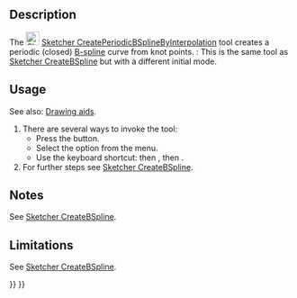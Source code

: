 <languages/>
<translate>

<!--T:1-->
{{Docnav
|[[Sketcher_CreateBSplineByInterpolation|B-Spline From Knots]]
|[[Sketcher_ToggleConstruction|Toggle Construction Geometry]]
|[[Sketcher_Workbench|Sketcher]]
|IconL=Sketcher_CreateBSplineByInterpolation.svg
|IconR=Sketcher_ToggleConstruction.svg
|IconC=Workbench_Sketcher.svg
}}

<!--T:2-->
{{GuiCommand
|Name=Sketcher CreatePeriodicBSplineByInterpolation
|MenuLocation=Sketch → Geometries → Periodic B-Spline From Knots
|Workbenches=[[Sketcher_Workbench|Sketcher]]
|Shortcut={{KEY|G}} {{KEY|B}} {{KEY|O}}
|Version=0.21
|SeeAlso=[[Sketcher_CreateBSpline|Sketcher CreateBSpline]]
}}

==Description== <!--T:3-->

<!--T:4-->
The [[Image:Sketcher_CreatePeriodicBSplineByInterpolation.svg|24px]] [[Sketcher_CreatePeriodicBSplineByInterpolation|Sketcher CreatePeriodicBSplineByInterpolation]] tool creates a periodic (closed) [[B-Splines|B-spline]] curve from knot points. {{Version|1.0}}: This is the same tool as [[Sketcher_CreateBSpline|Sketcher CreateBSpline]] but with a different initial mode.

==Usage== <!--T:5-->

<!--T:12-->
See also: [[Sketcher_Workbench#Drawing_aids|Drawing aids]].

<!--T:6-->
# There are several ways to invoke the tool:
#* Press the {{Button|[[Image:Sketcher_CreatePeriodicBSplineByInterpolation.svg|16px]] [[Sketcher_CreatePeriodicBSplineByInterpolation|Periodic B-Spline From Knots]]}} button.
#* Select the {{MenuCommand|Sketch → Geometries → [[Image:Sketcher_CreatePeriodicBSplineByInterpolation.svg|16px]] Periodic B-Spline From Knots}} option from the menu.
#* Use the keyboard shortcut: {{KEY|G}} then {{KEY|B}}, then {{KEY|O}}.
# For further steps see [[Sketcher_CreateBSpline#Usage|Sketcher CreateBSpline]].

==Notes== <!--T:7-->

<!--T:8-->
See [[Sketcher_CreateBSpline#Notes|Sketcher CreateBSpline]].

==Limitations== <!--T:9--> 

<!--T:10-->
See [[Sketcher_CreateBSpline#Limitations|Sketcher CreateBSpline]].


<!--T:11-->
{{Docnav
|[[Sketcher_CreateBSplineByInterpolation|B-Spline From Knots]]
|[[Sketcher_ToggleConstruction|Toggle Construction Geometry]]
|[[Sketcher_Workbench|Sketcher]]
|IconL=Sketcher_CreateBSplineByInterpolation.svg
|IconR=Sketcher_ToggleConstruction.svg
|IconC=Workbench_Sketcher.svg
}}

</translate>
{{Sketcher_Tools_navi{{#translation:}}}}
{{Userdocnavi{{#translation:}}}}